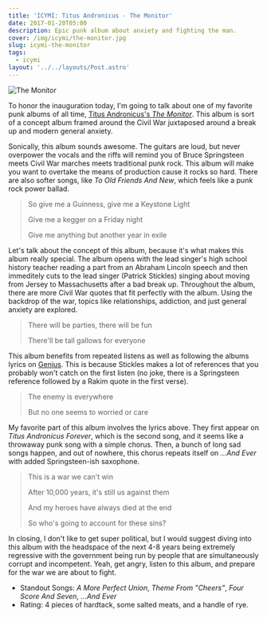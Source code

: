 ```yaml
---
title: 'ICYMI: Titus Andronicus - The Monitor'
date: 2017-01-20T05:00
description: Epic punk album about anxiety and fighting the man.
cover: /img/icymi/the-monitor.jpg
slug: icymi-the-monitor
tags:
  - icymi
layout: '../../layouts/Post.astro'
---
```


![The Monitor](/img/icymi/the-monitor.jpg)

To honor the inauguration today, I'm going to talk about one of my favorite punk
albums of all time, [Titus Andronicus's _The Monitor_](https://open.spotify.com/album/5U09FQWagzAU5HPmufUAlU). This album is sort of
a concept album framed around the Civil War juxtaposed around a break up and
modern general anxiety.

Sonically, this album sounds awesome. The guitars are loud, but never overpower
the vocals and the riffs will remind you of Bruce Springsteen meets Civil War
marches meets traditional punk rock. This album will make you want to overtake
the means of production cause it rocks so hard. There are also softer songs,
like _To Old Friends And New_, which feels like a punk rock power ballad.

> So give me a Guinness, give me a Keystone Light
>
> Give me a kegger on a Friday night
>
> Give me anything but another year in exile

Let's talk about the concept of this album, because it's what makes this album
really special. The album opens with the lead singer's high school history
teacher reading a part from an Abraham Lincoln speech and then immeditely cuts
to the lead singer (Patrick Stickles) singing about moving from Jersey to
Massachusetts after a bad break up. Throughout the album, there are more Civil
War quotes that fit perfectly with the album. Using the backdrop of the war,
topics like relationships, addiction, and just general anxiety are explored.

> There will be parties, there will be fun
>
> There'll be tall gallows for everyone

This album benefits from repeated listens as well as following the albums lyrics
on [Genius][2]. This is because Stickles makes a lot of references that you
probably won't catch on the first listen (no joke, there is a Springsteen
reference followed by a Rakim quote in the first verse).

> The enemy is everywhere
>
> But no one seems to worried or care

My favorite part of this album involves the lyrics above. They first appear on
_Titus Andronicus Forever_, which is the second song, and it seems like
a throwaway punk song with a simple chorus. Then, a bunch of long sad songs
happen, and out of nowhere, this chorus repeats itself on _...And Ever_ with
added Springsteen-ish saxophone.

> This is a war we can't win
>
> After 10,000 years, it's still us against them
>
> And my heroes have always died at the end
>
> So who's going to account for these sins?

In closing, I don't like to get super political, but I would suggest diving into
this album with the headspace of the next 4-8 years being extremely regressive
with the government being run by people that are simultaneously corrupt and
incompetent. Yeah, get angry, listen to this album, and prepare for the war we
are about to fight.

- Standout Songs: _A More Perfect Union_, _Theme From "Cheers"_, _Four Score And Seven_, _...And Ever_
- Rating: 4 pieces of hardtack, some salted meats, and a handle of rye.

[1]: https://open.spotify.com/album/5U09FQWagzAU5HPmufUAlU
[2]: https://genius.com/albums/Titus-andronicus/The-monitor
[3]: /img/icymi/the-monitor.jpg

